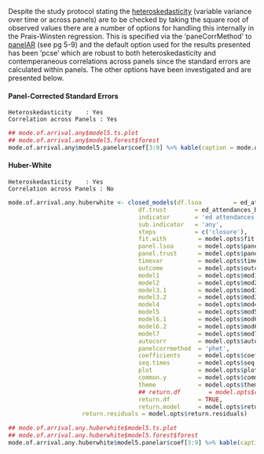Despite the study protocol stating the [heteroskedasticity](https://en.wikipedia.org/wiki/Heteroscedasticity)  (variable variance over time or across panels) are to be checked by taking the square root of observed values there are a number of options for handling this internally in the Prais-Winsten regression.  This is specified via the 'paneCorrMethod' to [panelAR](https://cran.r-project.org/web/packages/panelAR/panelAR.pdf) (see pg 5-9) and the default option used for the results presented has been 'pcse' which are robust to both heteroskedasticity and contemperaneous correlations across panels since the standard errors are calculated within panels.  The other options have been investigated and are presented below.

#### Panel-Corrected Standard Errors
`Heteroskedasticity    : Yes`\
`Correlation across Panels : Yes`\

```r
## mode.of.arrival.any$model5.ts.plot
## mode.of.arrival.any$model5.forest$forest
mode.of.arrival.any$model5.panelar$coef[3:9] %>% kable(caption = mode.of.arrival.any$model5.panelar$caption)
```

#### Huber-White
`Heteroskedasticity    : Yes`\
`Correlation across Panels : No`\

<!--- Mode of Arrival - Any (Huber White)--->
```r
mode.of.arrival.any.huberwhite <- closed_models(df.lsoa         = ed_attendances_by_mode_measure,
                                     df.trust        = ed_attendances_by_mode_site_measure,
                                     indicator       = 'ed attendances',
                                     sub.indicator   = 'any',
                                     steps           = c('closure'),
                                     fit.with         = model.opts$fit.with,
                                     panel.lsoa       = model.opts$panel.lsoa,
                                     panel.trust      = model.opts$panel.trust,
                                     timevar          = model.opts$timevar,
                                     outcome          = model.opts$outcome,
                                     model1           = model.opts$mod1,
                                     model2           = model.opts$mod2,
                                     model3.1         = model.opts$mod3.1,
                                     model3.2         = model.opts$mod3.2,
                                     model4           = model.opts$mod4,
                                     model5           = model.opts$mod5,
                                     model6.1         = model.opts$mod6,
                                     model6.2         = model.opts$mod6.2,
                                     model7           = model.opts$mod7,
                                     autocorr         = model.opts$autocorr,
                                     panelcorrmethod  = 'phet',
                                     coefficients     = model.opts$coefficients,
                                     seq.times        = model.opts$seq.times,
                                     plot             = model.opts$plot,
                                     common.y         = model.opts$common.y,
                                     theme            = model.opts$theme,
                                     ## return.df        = model.opts$return.df,
                                     return.df        = TRUE,
                                     return.model     = model.opts$return.model,
				     return.residuals = model.opts$return.residuals)
```
```r
## mode.of.arrival.any.huberwhite$model5.ts.plot
## mode.of.arrival.any.huberwhite$model5.forest$forest
mode.of.arrival.any.huberwhite$model5.panelar$coef[3:9] %>% kable(caption = mode.of.arrival.any.huberwhite$model5.panelar$caption)
```
